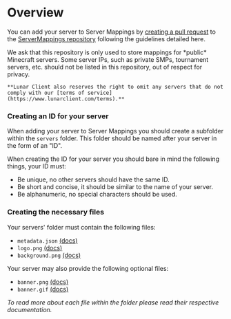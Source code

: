 
# Overview

You can add your server to Server Mappings by [creating a pull request](https://docs.github.com/en/pull-requests/collaborating-with-pull-requests/proposing-changes-to-your-work-with-pull-requests/creating-a-pull-request-from-a-fork) to the [ServerMappings repository](https://github.com/LunarClient/ServerMappings) following the guidelines detailed here.

<Callout type="warning" emoji="⚠️">
    We ask that this repository is only used to store mappings for *public* Minecraft servers. Some server IPs, such as private SMPs, tournament servers, etc. should not be listed in this repository, out of respect for privacy.

    **Lunar Client also reserves the right to omit any servers that do not comply with our [terms of service](https://www.lunarclient.com/terms).**

</Callout>

### Creating an ID for your server

When adding your server to Server Mappings you should create a subfolder within the `servers` folder. This folder should be named after your server in the form of an "ID".

When creating the ID for your server you should bare in mind the following things, your ID must:

-   Be unique, no other servers should have the same ID.
-   Be short and concise, it should be similar to the name of your server.
-   Be alphanumeric, no special characters should be used.

### Creating the necessary files

Your servers' folder must contain the following files:

-   `metadata.json` [(docs)](/server-mappings/adding-servers/metadata)
-   `logo.png` [(docs)](/server-mappings/adding-servers/logo)
-   `background.png` [(docs)](/server-mappings/adding-servers/background)

Your server may also provide the following optional files:

-   `banner.png` [(docs)](/server-mappings/adding-servers/banner)
-   `banner.gif` [(docs)](/server-mappings/adding-servers/banner)

_To read more about each file within the folder please read their respective documentation._
